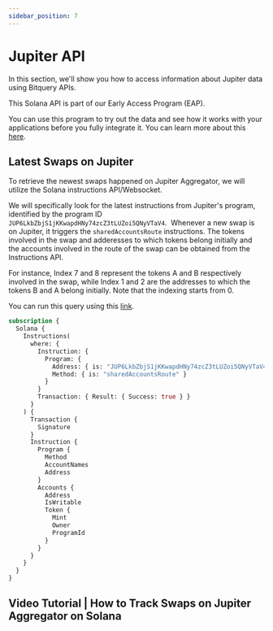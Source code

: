 ```yaml
---
sidebar_position: 7
---
```


# Jupiter API

In this section, we'll show you how to access information about Jupiter data using Bitquery APIs.

This Solana API is part of our Early Access Program (EAP).

You can use this program to try out the data and see how it works with your applications before you fully integrate it. You can learn more about this [here](https://docs.bitquery.io/docs/graphql/dataset/EAP/).

<head>
<meta name="title" content="Jupiter API - Get Data on Swaps of Jupiter Aggregator"/>
<meta name="description" content="Use our Solana API & Websockets, designed for developers, to get SPL token trading data on Jupiter DEX. Get Tokens involved in Swap, Addresses and details on the route of the swap."/>
<meta name="robots" content="index, follow"/>
<meta http-equiv="Content-Type" content="text/html; charset=utf-8"/>
<meta name="language" content="English"/>

<!-- Open Graph / Facebook -->

<meta property="og:type" content="website" />
<meta
  property="og:title"
  content="Jupiter API - Get Data on Swaps of Jupiter Aggregator"
/>
<meta
  property="og:description"
  content="Use our Solana API & Websockets, designed for developers, to get SPL token trading data on Jupiter DEX. Get Tokens involved in Swap, Addresses and details on the route of the swap."
/>

<!-- Twitter -->

<meta property="twitter:card" content="summary_large_image" />
<meta property="twitter:title" content="Jupiter API - Get Data on Swaps of Jupiter Aggregator" />
<meta property="twitter:description" content="Use our Solana API & Websockets, designed for developers, to get SPL token trading data on Jupiter DEX. Get Tokens involved in Swap, Addresses and details on the route of the swap." />
</head>

## Latest Swaps on Jupiter

To retrieve the newest swaps happened on Jupiter Aggregator, we will utilize the Solana instructions API/Websocket.

We will specifically look for the latest instructions from Jupiter's program, identified by the program ID `JUP6LkbZbjS1jKKwapdHNy74zcZ3tLUZoi5QNyVTaV4`. 
Whenever a new swap is on Jupiter, it triggers the `sharedAccountsRoute` instructions. The tokens involved in the swap and adderesses to which tokens belong initially and the accounts involved in the route of the swap can be obtained from the Instructions API.

For instance, Index 7 and 8 represent the tokens A and B respectively involved in the swap, while Index 1 and 2 are the addresses to which the tokens B and A belong initially. Note that the indexing starts from 0.

You can run this query using this [link](https://ide.bitquery.io/Tokens-involved-in-Jupiter-swap-source-address-destination-address-DEX-involved_2#).

```graphql
subscription {
  Solana {
    Instructions(
      where: {
        Instruction: {
          Program: {
            Address: { is: "JUP6LkbZbjS1jKKwapdHNy74zcZ3tLUZoi5QNyVTaV4" }
            Method: { is: "sharedAccountsRoute" }
          }
        }
        Transaction: { Result: { Success: true } }
      }
    ) {
      Transaction {
        Signature
      }
      Instruction {
        Program {
          Method
          AccountNames
          Address
        }
        Accounts {
          Address
          IsWritable
          Token {
            Mint
            Owner
            ProgramId
          }
        }
      }
    }
  }
}
```

## Video Tutorial | How to Track Swaps on Jupiter Aggregator on Solana

<VideoPlayer url="https://www.youtube.com/watch?v=NqWzQm1zoZ8" />

